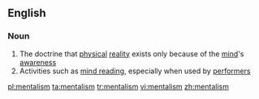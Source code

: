 ==English==

===Noun===
{{wikipedia}}
{{en-noun|-}}

# The doctrine that [[physical]] [[reality]] exists only because of the [[mind]]'s [[awareness]]
# Activities such as [[mind reading]], especially when used by [[performer]]s

[[pl:mentalism]]
[[ta:mentalism]]
[[tr:mentalism]]
[[vi:mentalism]]
[[zh:mentalism]]